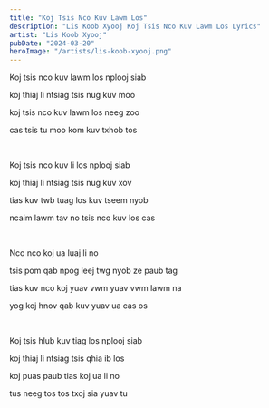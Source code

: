 ```yaml
---
title: "Koj Tsis Nco Kuv Lawm Los"
description: "Lis Koob Xyooj Koj Tsis Nco Kuv Lawm Los Lyrics"
artist: "Lis Koob Xyooj"
pubDate: "2024-03-20"
heroImage: "/artists/lis-koob-xyooj.png"
---
```


Koj tsis nco kuv lawm los nplooj siab

koj thiaj li ntsiag tsis nug kuv moo

koj tsis nco kuv lawm los neeg zoo

cas tsis tu moo kom kuv txhob tos

<br />

Koj tsis nco kuv li los nplooj siab

koj thiaj li ntsiag tsis nug kuv xov

tias kuv twb tuag los kuv tseem nyob

ncaim lawm tav no tsis nco kuv los cas

<br />

Nco nco koj ua luaj li no

tsis pom qab npog leej twg nyob ze paub tag

tias kuv nco koj yuav vwm yuav vwm lawm na

yog koj hnov qab kuv yuav ua cas os

<br />

Koj tsis hlub kuv tiag los nplooj siab

koj thiaj li ntsiag tsis qhia ib los

koj puas paub tias koj ua li no

tus neeg tos tos txoj sia yuav tu
